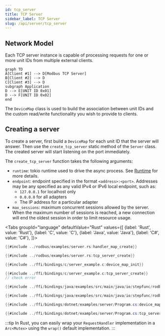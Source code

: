 ```yaml
---
id: tcp_server
title: TCP Server
sidebar_label: TCP Server
slug: /api/server/tcp_server
---
```



## Network Model

Each TCP server instance is capable of processing requests for one or more unit IDs from multiple external clients.

```mermaid
graph TD
A[Client #1] --> D[Modbus TCP Server]
B[Client #2] --> D
C[Client #3] --> D
subgraph Application
D --> E[UNIT ID 0x01]
D --> F[UNIT ID 0x02]
end
```

The `DeviceMap` class is used to build the association between unit IDs and the custom read/write functionality you wish to provide to clients.

## Creating a server

To create a server, first build a `DeviceMap` for each unit ID that the server will answer. Then use the `create_tcp_server` static method of the `Server` class.
The created server will start listening on the port immediately.

The `create_tcp_server` function takes the following arguments:

- `runtime`: tokio runtime used to drive the async process. See [Runtime](../runtime.mdx) for more details.
- `endpoint`: endpoint specified in the format `<address>:<port>`. Addresses may be any specified as any valid IPv4 or IPv6 local endpoint, such as:
    - `127.0.0.1` for localhost only
    - `0.0.0.0` for all adapters
    - The IP address for a particular adapter
- `max_sessions`: maximum concurrent sessions allowed by the server. When the maximum number of sessions is reached, a new connection will end the oldest session
  in order to limit resource usage.

<Tabs
groupId="language"
defaultValue="Rust"
values={[
{label: 'Rust', value: 'Rust'},
{label: 'C', value: 'C'},
{label: 'Java', value: 'Java'},
{label: 'C#', value: 'C#'},
]}>
<TabItem value="Rust">

```rust
{{#include ../rodbus/examples/server.rs:handler_map_create}}

{{#include ../rodbus/examples/server.rs:tcp_server_create}}
```

</TabItem>
<TabItem value="C">

```c
{{#include ../ffi/bindings/c/server_example.c:device_map_init}}

{{#include ../ffi/bindings/c/server_example.c:tcp_server_create}}
// check error
```

</TabItem>
<TabItem value="Java">

```java
{{#include ../ffi/bindings/java/examples/src/main/java/io/stepfunc/rodbus/examples/ServerExample.java:device_map_init}}

{{#include ../ffi/bindings/java/examples/src/main/java/io/stepfunc/rodbus/examples/ServerExample.java:tcp_server_create}}
```

</TabItem>
<TabItem value="C#">

```csharp
{{#include ../ffi/bindings/dotnet/examples/server/Program.cs:device_map_init}}

{{#include ../ffi/bindings/dotnet/examples/server/Program.cs:tcp_server_create}}
```

</TabItem>
</Tabs>

:::tip
In Rust, you can easily wrap your `RequestHandler` implementation in a `Arc<Mutex>` using the `wrap()` default implementation.
:::
